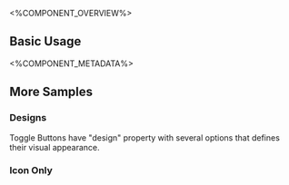 
<%COMPONENT_OVERVIEW%>

## Basic Usage
<Basic />

<%COMPONENT_METADATA%>

## More Samples

### Designs
Toggle Buttons have "design" property with several options that defines their visual appearance.

<Designs />

### Icon Only
<IconOnly />